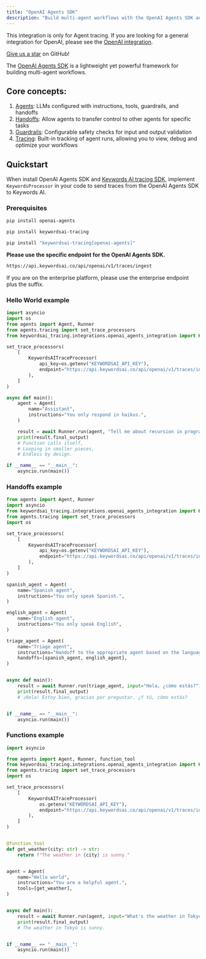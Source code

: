 ```yaml
---
title: "OpenAI Agents SDK"
description: "Build multi-agent workflows with the OpenAI Agents SDK and Keywords AI."
---
```

<Note>This integration is only for Agent tracing. If you are looking for a general integration for OpenAI, please see the [OpenAI integration](/integration/development-frameworks/openai-sdk).</Note>

<Check>[Give us a star](https://github.com/Keywords-AI/keywordsai) on GitHub!</Check>

The [OpenAI Agents SDK](https://github.com/openai/openai-agents-python?tab=readme-ov-file) is a lightweight yet powerful framework for building multi-agent workflows.

## Core concepts:
1. [Agents](https://openai.github.io/openai-agents-python/agents): LLMs configured with instructions, tools, guardrails, and handoffs
2. [Handoffs](https://openai.github.io/openai-agents-python/handoffs/): Allow agents to transfer control to other agents for specific tasks
3. [Guardrails](https://openai.github.io/openai-agents-python/guardrails/): Configurable safety checks for input and output validation
4. [Tracing](https://openai.github.io/openai-agents-python/tracing/): Built-in tracking of agent runs, allowing you to view, debug and optimize your workflows

## Quickstart

When install OpenAI Agents SDK and [Keywords AI tracing SDK](https://github.com/Keywords-AI/keywordsai), implement `KeywordsProcessor` in your code to send traces from the OpenAI Agents SDK to Keywords AI.

### Prerequisites

```bash
pip install openai-agents
```

```bash
pip install keywordsai-tracing
```

```bash
pip install "keywordsai-tracing[openai-agents]"
```

**Please use the specific endpoint for the OpenAI Agents SDK.**

```bash
https://api.keywordsai.co/api/openai/v1/traces/ingest
```

<Note>If you are on the enterprise platform, please use the enterprise endpoint plus the suffix.</Note>

### Hello World example

```python Python
import asyncio
import os
from agents import Agent, Runner
from agents.tracing import set_trace_processors
from keywordsai_tracing.integrations.openai_agents_integration import KeywordsAITraceProcessor

set_trace_processors(
    [
        KeywordsAITraceProcessor(
            api_key=os.getenv("KEYWORDSAI_API_KEY"),
            endpoint="https://api.keywordsai.co/api/openai/v1/traces/ingest"
        ),
    ]
)

async def main():
    agent = Agent(
        name="Assistant",
        instructions="You only respond in haikus.",
    )

    result = await Runner.run(agent, "Tell me about recursion in programming.")
    print(result.final_output)
    # Function calls itself,
    # Looping in smaller pieces,
    # Endless by design.

if __name__ == "__main__":
    asyncio.run(main())
```
### Handoffs example

```python Python
from agents import Agent, Runner
import asyncio
from keywordsai_tracing.integrations.openai_agents_integration import KeywordsAITraceProcessor
from agents.tracing import set_trace_processors
import os

set_trace_processors(
    [
        KeywordsAITraceProcessor(
            api_key=os.getenv("KEYWORDSAI_API_KEY"),
            endpoint="https://api.keywordsai.co/api/openai/v1/traces/ingest",
        ),
    ]
)

spanish_agent = Agent(
    name="Spanish agent",
    instructions="You only speak Spanish.",
)

english_agent = Agent(
    name="English agent",
    instructions="You only speak English",
)

triage_agent = Agent(
    name="Triage agent",
    instructions="Handoff to the appropriate agent based on the language of the request.",
    handoffs=[spanish_agent, english_agent],
)


async def main():
    result = await Runner.run(triage_agent, input="Hola, ¿cómo estás?")
    print(result.final_output)
    # ¡Hola! Estoy bien, gracias por preguntar. ¿Y tú, cómo estás?


if __name__ == "__main__":
    asyncio.run(main())
```
### Functions example

```python Python
import asyncio

from agents import Agent, Runner, function_tool
from keywordsai_tracing.integrations.openai_agents_integration import KeywordsAITraceProcessor
from agents.tracing import set_trace_processors
import os

set_trace_processors(
    [
        KeywordsAITraceProcessor(
            os.getenv("KEYWORDSAI_API_KEY"),
            endpoint="https://api.keywordsai.co/api/openai/v1/traces/ingest",
        ),
    ]
)


@function_tool
def get_weather(city: str) -> str:
    return f"The weather in {city} is sunny."


agent = Agent(
    name="Hello world",
    instructions="You are a helpful agent.",
    tools=[get_weather],
)


async def main():
    result = await Runner.run(agent, input="What's the weather in Tokyo?")
    print(result.final_output)
    # The weather in Tokyo is sunny.


if __name__ == "__main__":
    asyncio.run(main())
```

